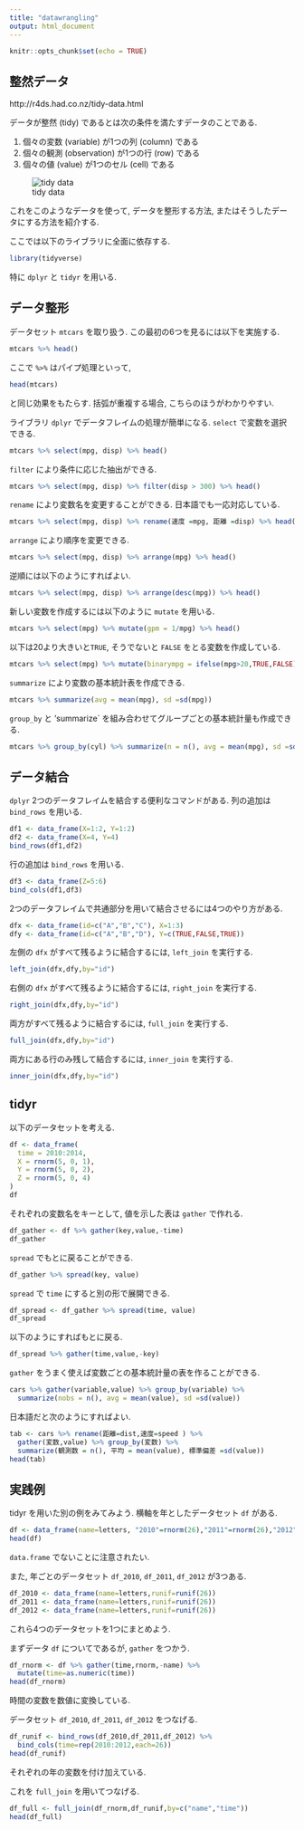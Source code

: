 ```yaml
---
title: "datawrangling"
output: html_document
---
```


```r
knitr::opts_chunk$set(echo = TRUE)
```


## 整然データ
http://r4ds.had.co.nz/tidy-data.html

データが整然 (tidy) であるとは次の条件を満たすデータのことである.

1. 個々の変数 (variable) が1つの列 (column) である
2. 個々の観測 (observation) が1つの行 (row) である
3. 個々の値 (value) が1つのセル (cell) である

![tidy data](http://r4ds.had.co.nz/images/tidy-1.png)

これをこのようなデータを使って, データを整形する方法,
またはそうしたデータにする方法を紹介する.

ここでは以下のライブラリに全面に依存する.
```r
library(tidyverse)
```
特に `dplyr` と `tidyr` を用いる.

## データ整形
データセット `mtcars` を取り扱う.
この最初の6つを見るには以下を実施する.
```r
mtcars %>% head()
```
ここで `%>%` はパイプ処理といって, 
```r
head(mtcars)
```
と同じ効果をもたらす. 括弧が重複する場合, こちらのほうがわかりやすい.

ライブラリ `dplyr` でデータフレイムの処理が簡単になる.
`select` で変数を選択できる.
```r
mtcars %>% select(mpg, disp) %>% head()
```

`filter` により条件に応じた抽出ができる.
```r
mtcars %>% select(mpg, disp) %>% filter(disp > 300) %>% head()
```

`rename` により変数名を変更することができる. 日本語でも一応対応している.
```r
mtcars %>% select(mpg, disp) %>% rename(速度 =mpg, 距離 =disp) %>% head()
```

`arrange` により順序を変更できる.
```r
mtcars %>% select(mpg, disp) %>% arrange(mpg) %>% head()
```

逆順には以下のようにすればよい.
```r
mtcars %>% select(mpg, disp) %>% arrange(desc(mpg)) %>% head()
```

新しい変数を作成するには以下のように `mutate` を用いる.
```r
mtcars %>% select(mpg) %>% mutate(gpm = 1/mpg) %>% head()
```

以下は20より大きいと`TRUE`, そうでないと `FALSE` をとる変数を作成している.
```r
mtcars %>% select(mpg) %>% mutate(binarympg = ifelse(mpg>20,TRUE,FALSE)) %>% head()
```

`summarize` により変数の基本統計表を作成できる.
```r
mtcars %>% summarize(avg = mean(mpg), sd =sd(mpg))
```


`group_by` と 'summarize` を組み合わせてグループごとの基本統計量も作成できる.

```r
mtcars %>% group_by(cyl) %>% summarize(n = n(), avg = mean(mpg), sd =sd(mpg))
```

## データ結合
`dplyr` 2つのデータフレイムを結合する便利なコマンドがある.
列の追加は `bind_rows` を用いる.
```r
df1 <- data_frame(X=1:2, Y=1:2)
df2 <- data_frame(X=4, Y=4)
bind_rows(df1,df2)
```

行の追加は `bind_rows` を用いる.
```r
df3 <- data_frame(Z=5:6)
bind_cols(df1,df3)
```

2つのデータフレイムで共通部分を用いて結合させるには4つのやり方がある.
```r
dfx <- data_frame(id=c("A","B","C"), X=1:3)
dfy <- data_frame(id=c("A","B","D"), Y=c(TRUE,FALSE,TRUE))
```

左側の `dfx` がすべて残るように結合するには, `left_join` を実行する.
```r
left_join(dfx,dfy,by="id")
```

右側の `dfx` がすべて残るように結合するには, `right_join` を実行する.
```r
right_join(dfx,dfy,by="id")
```

両方がすべて残るように結合するには, `full_join` を実行する.
```r
full_join(dfx,dfy,by="id")
```

両方にある行のみ残して結合するには, `inner_join` を実行する.
```r
inner_join(dfx,dfy,by="id")
```



## tidyr

以下のデータセットを考える.
```r
df <- data_frame(
  time = 2010:2014,
  X = rnorm(5, 0, 1),
  Y = rnorm(5, 0, 2),
  Z = rnorm(5, 0, 4)
)
df
```

それぞれの変数名をキーとして, 値を示した表は `gather` で作れる.
```r
df_gather <- df %>% gather(key,value,-time)
df_gather
```

`spread` でもとに戻ることができる.
```r
df_gather %>% spread(key, value)
```

`spread` で `time` にすると別の形で展開できる.
```r
df_spread <- df_gather %>% spread(time, value)
df_spread
```

以下のようにすればもとに戻る.
```r
df_spread %>% gather(time,value,-key)
```

`gather` をうまく使えば変数ごとの基本統計量の表を作ることができる.
```r
cars %>% gather(variable,value) %>% group_by(variable) %>%
  summarize(nobs = n(), avg = mean(value), sd =sd(value))
```

日本語だと次のようにすればよい.
```r
tab <- cars %>% rename(距離=dist,速度=speed ) %>%
  gather(変数,value) %>% group_by(変数) %>%
  summarize(観測数 = n(), 平均 = mean(value), 標準偏差 =sd(value))
head(tab)
```

## 実践例
tidyr を用いた別の例をみてみよう.
横軸を年としたデータセット `df` がある.
```r
df <- data_frame(name=letters, "2010"=rnorm(26),"2011"=rnorm(26),"2012"=rnorm(26)) 
head(df)
```
`data.frame` でないことに注意されたい.

また, 年ごとのデータセット `df_2010`, `df_2011`, `df_2012` が3つある.
```r
df_2010 <- data_frame(name=letters,runif=runif(26))
df_2011 <- data_frame(name=letters,runif=runif(26))
df_2012 <- data_frame(name=letters,runif=runif(26))
```
これら4つのデータセットを1つにまとめよう.

まずデータ `df` についてであるが, `gather` をつかう.
```r
df_rnorm <- df %>% gather(time,rnorm,-name) %>%
  mutate(time=as.numeric(time))
head(df_rnorm)
```
時間の変数を数値に変換している.

データセット `df_2010`, `df_2011`, `df_2012` をつなげる.
```r
df_runif <- bind_rows(df_2010,df_2011,df_2012) %>% 
  bind_cols(time=rep(2010:2012,each=26)) 
head(df_runif)
```
それぞれの年の変数を付け加えている.

これを `full_join` を用いてつなげる.
```r
df_full <- full_join(df_rnorm,df_runif,by=c("name","time"))
head(df_full)  
```
